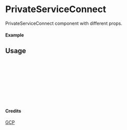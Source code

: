 
<Meta of={PrivateServiceConnect} title="GCP/PrivateServiceConnect" />

# PrivateServiceConnect

PrivateServiceConnect component with different props.

#### Example

<Canvas of={PrivateServiceConnect.Primary} />

## Usage

```ts
import { PrivateServiceConnect } from "yadl-ui";

const Example = () => {
  return (
      <PrivateServiceConnect />
  );
};

export default Example;
```

#### Credits
[GCP](https://cloud.google.com/icons)
